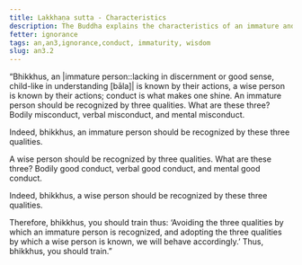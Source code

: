 ```yaml
---
title: Lakkhaṇa sutta - Characteristics
description: The Buddha explains the characteristics of an immature and wise person.
fetter: ignorance
tags: an,an3,ignorance,conduct, immaturity, wisdom
slug: an3.2
---
```


“Bhikkhus, an |immature person::lacking in discernment or good sense, child-like in understanding [bāla]| is known by their actions, a wise person is known by their actions; conduct is what makes one shine. An immature person should be recognized by three qualities. What are these three? Bodily misconduct, verbal misconduct, and mental misconduct.

Indeed, bhikkhus, an immature person should be recognized by these three qualities.

A wise person should be recognized by three qualities. What are these three? Bodily good conduct, verbal good conduct, and mental good conduct.

Indeed, bhikkhus, a wise person should be recognized by these three qualities.

Therefore, bhikkhus, you should train thus: ‘Avoiding the three qualities by which an immature person is recognized, and adopting the three qualities by which a wise person is known, we will behave accordingly.’ Thus, bhikkhus, you should train.”